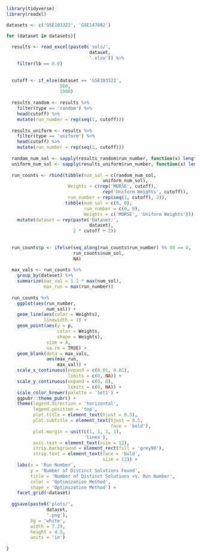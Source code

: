 ```{r}
library(tidyverse)
library(readxl)
```

```{r}
datasets <- c('GSE103322', 'GSE147082')

for (dataset in datasets){
  
  results <- read_excel(paste0('sols/',
                               dataset,
                               '.xlsx')) %>% 
    filter(lb == 0.8)
  
  
  cutoff <- if_else(dataset == 'GSE103322',
                    500,
                    1000)
  
  results_random <- results %>% 
    filter(type == 'random') %>%
    head(cutoff) %>% 
    mutate(run_number = rep(seq(1, cutoff)))
  
  results_uniform <- results %>% 
    filter(type == 'uniform') %>% 
    head(cutoff) %>% 
    mutate(run_number = rep(seq(1, cutoff)))
  
  random_num_sol <- sapply(results_random$run_number, function(x) length(unique(head(results_random$genes, x))))
  uniform_num_sol <- sapply(results_uniform$run_number, function(x) length(unique(head(results_uniform$genes, x))))
    
  run_counts <- rbind(tibble(num_sol = c(random_num_sol,
                                    uniform_num_sol),
                       Weights = c(rep('MORSE', cutoff),
                                    rep('Uniform Weights', cutoff)),
                       run_number = rep(seq(1, cutoff), 2)),
                      tibble(num_sol = c(0, 0),
                             run_number = c(0, 0),
                             Weights = c('MORSE', 'Uniform Weights'))) %>% 
    mutate(dataset = rep(paste('Dataset:',
                               dataset),
                         2 * cutoff + 2))
  
  
  run_counts$p <- ifelse(seq_along(run_counts$run_number) %% 50 == 0,
                         run_counts$num_sol,
                         NA)
  
  max_vals <- run_counts %>%
    group_by(dataset) %>%
    summarize(max_val = 1.1 * max(num_sol),
              max_run = max(run_number))
  
  run_counts %>% 
    ggplot(aes(run_number,
               num_sol)) +
    geom_line(aes(color = Weights),
              linewidth = 1) +
    geom_point(aes(y = p,
                   color = Weights,
                   shape = Weights),
               size = 4,
               na.rm = TRUE) +
    geom_blank(data = max_vals,
               aes(max_run,
                   max_val)) +
    scale_x_continuous(expand = c(0.01, 0.01),
                       limits = c(0, NA)) +
    scale_y_continuous(expand = c(0, 0),
                       limits = c(0, NA)) +
    scale_color_brewer(palette = 'Set1') +
    ggpubr::theme_pubr() +
    theme(legend.direction = 'horizontal',
          legend.position = 'top',
          plot.title = element_text(hjust = 0.5),
          plot.subtitle = element_text(hjust = 0.5,
                                       face = 'bold'),
          plot.margin = unit(c(1, 1, 1, 1),
                             'lines'),
          axis.text = element_text(size = 12),
          strip.background = element_rect(fill = 'grey90'),
          strip.text = element_text(face = 'bold',
                                    size = 12)) +
    labs(x = 'Run Number',
         y = 'Number of Distinct Solutions Found',
         title = 'Number of Distinct Solutions vs. Run Number',
         color = 'Optimization Method',
         shape = 'Optimization Method') +
    facet_grid(~dataset)
  
  ggsave(paste0('plots/',
               dataset,
               '.png'),
         bg = 'white',
         width = 7.29,
         height = 4.5,
         units = 'in')
  
}
```